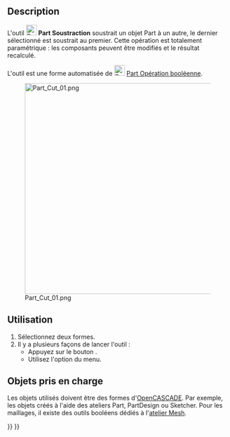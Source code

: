 <languages/>

{{Docnav/fr
|[[Part_Boolean/fr|Opération booléenne]]
|[[Part_Fuse/fr|Union]]
|[[Part_Workbench/fr|Atelier Part]]
|IconL=Part_Boolean.svg
|IconR=Part_Fuse.svg
|IconC=Workbench_Part.svg
}}

{{GuiCommand/fr
|Name=Part_Cut
|Name/fr=Part Soustraction
|MenuLocation=Part → Opérations booléennes → Soustraction
|Workbenches=[[Part_Workbench/fr|Part]]
|SeeAlso=[[Part_Boolean/fr|Part Opération booléenne]], [[Part_Fuse/fr|Part Union]], [[Part_Common/fr|Part Intersection]], 
}}

==Description==

L'outil [[Image:Part_Cut.svg|24px]] '''Part Soustraction''' soustrait un objet Part à un autre, le dernier sélectionné est soustrait au premier. Cette opération est totalement paramétrique : les composants peuvent être modifiés et le résultat recalculé.

L'outil est une forme automatisée de [[Image:Part_Boolean.svg|24px|link=Part_Boolean/fr]] [[Part_Boolean/fr|Part Opération booléenne]].

[[Image:Part_Cut_01.png|480px]]

<span id="Usage"></span>
== Utilisation ==

# Sélectionnez deux formes.
# Il y a plusieurs façons de lancer l'outil :
#* Appuyez sur le bouton {{Button|[[Image:Part_Cut.svg|16px]] [[Part_Cut/fr|Soustraction]]}}.
#* Utilisez l'option {{MenuCommand|Part → Opérations booléennes → [[Image:Part_Cut.svg|16px]] Soustraction}} du menu.

<span id="Supported_inputs"></span>
==Objets pris en charge==

Les objets utilisés doivent être des formes d'[[OpenCASCADE/fr|OpenCASCADE]]. Par exemple, les objets créés à l'aide des ateliers Part, PartDesign ou Sketcher. Pour les maillages, il existe des outils booléens dédiés à l'[[Mesh_Workbench/fr|atelier Mesh]].


{{Docnav/fr
|[[Part_Boolean/fr|Opération booléenne]]
|[[Part_Fuse/fr|Union]]
|[[Part_Workbench/fr|Atelier Part]]
|IconL=Part_Boolean.svg
|IconR=Part_Fuse.svg
|IconC=Workbench_Part.svg
}}

{{Part_Tools_navi{{#translation:}}}}
{{Userdocnavi{{#translation:}}}}